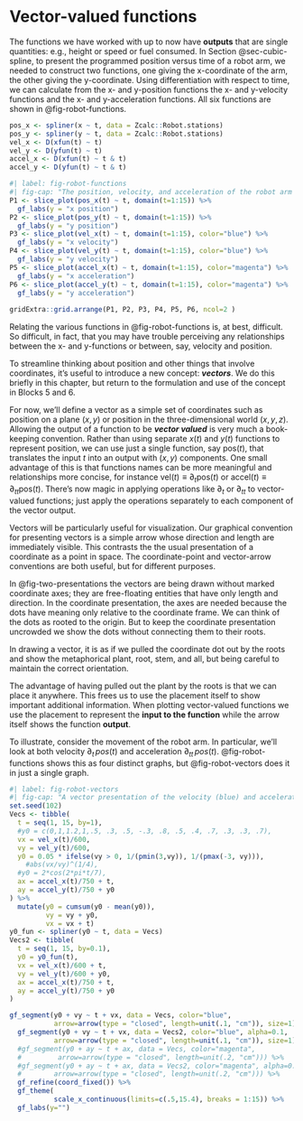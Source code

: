 # Vector-valued functions

The functions we have worked with up to now have **outputs** that are single quantities: e.g., height or speed or fuel consumed. In Section @sec-cubic-spline, to present the programmed position versus time of a robot arm, we needed to construct two functions, one giving the x-coordinate of the arm, the other giving the y-coordinate. Using differentiation with respect to time, we can calculate from the x- and y-position functions the x- and y-velocity functions and the x- and y-acceleration functions. All six functions are shown in @fig-robot-functions.

```r
pos_x <- spliner(x ~ t, data = Zcalc::Robot.stations)
pos_y <- spliner(y ~ t, data = Zcalc::Robot.stations)
vel_x <- D(xfun(t) ~ t)
vel_y <- D(yfun(t) ~ t)
accel_x <- D(xfun(t) ~ t & t)
accel_y <- D(yfun(t) ~ t & t)
```

```r
#| label: fig-robot-functions
#| fig-cap: "The position, velocity, and acceleration of the robot arm as a function of time. The x-coordinate is the left column, the y-coordinate the right column."
P1 <- slice_plot(pos_x(t) ~ t, domain(t=1:15)) %>%
  gf_labs(y = "x position")
P2 <- slice_plot(pos_y(t) ~ t, domain(t=1:15)) %>%
  gf_labs(y = "y position")
P3 <- slice_plot(vel_x(t) ~ t, domain(t=1:15), color="blue") %>%
  gf_labs(y = "x velocity")
P4 <- slice_plot(vel_y(t) ~ t, domain(t=1:15), color="blue") %>%
  gf_labs(y = "y velocity")
P5 <- slice_plot(accel_x(t) ~ t, domain(t=1:15), color="magenta") %>%
  gf_labs(y = "x acceleration")
P6 <- slice_plot(accel_y(t) ~ t, domain(t=1:15), color="magenta") %>%
  gf_labs(y = "y acceleration")
                   
gridExtra::grid.arrange(P1, P2, P3, P4, P5, P6, ncol=2 )
```

Relating the various functions in @fig-robot-functions is, at best, difficult. So difficult, in fact, that you may have trouble perceiving any relationships between the x- and y-functions or between, say, velocity and position.

To streamline thinking about position and other things that involve coordinates, it's useful to introduce a new concept: ***vectors***. We do this briefly in this chapter, but return to the formulation and use of the concept in Blocks 5 and 6.

For now, we'll define a vector as a simple set of coordinates such as position on a plane $(x, y)$ or position in the three-dimensional world $(x, y, z)$. Allowing the output of a function to be ***vector valued*** is very much a book-keeping convention. Rather than using separate $x(t)$ and $y(t)$ functions to represent position, we can use just a single function, say $\text{pos}(t)$, that translates the input $t$ into an output with $(x, y)$ components. One small advantage of this is that functions names can be more meaningful and relationships more concise, for instance $\text{vel}(t) \equiv \partial_t \text{pos}(t)$ or $\text{accel}(t) \equiv \partial_{tt} \text{pos}(t)$. There's now magic in applying operations like $\partial_t$ or $\partial_{tt}$ to vector-valued functions; just apply the operations separately to each component of the vector output.

Vectors will be particularly useful for visualization. Our graphical convention for presenting vectors is a simple arrow whose direction and length are immediately visible. This contrasts the the usual presentation of a coordinate as a point in space. The coordinate-point and vector-arrow conventions are both useful, but for different purposes.



In @fig-two-presentations the vectors are being drawn without marked coordinate axes; they are free-floating entities that have only length and direction. In the coordinate presentation, the axes are needed because the dots have meaning only relative to the coordinate frame. We can think of the dots as rooted to the origin. But to keep the coordinate presentation uncrowded we show the dots without connecting them to their roots.

In drawing a vector, it is as if we pulled the coordinate dot out by the roots and show the metaphorical plant, root, stem, and all, but being careful to maintain the correct orientation.

The advantage of having pulled out the plant by the roots is that we can place it anywhere. This frees us to use the placement itself to show important additional information. When plotting vector-valued functions we use the placement to represent the **input to the function** while the arrow itself shows the function **output**.

To illustrate, consider the movement of the robot arm. In particular, we'll look at both velocity $\partial_t\, pos(t)$ and acceleration $\partial_{tt}\, pos(t)$.  @fig-robot-functions shows this as four distinct graphs, but @fig-robot-vectors does it in just a single graph.

```r
#| label: fig-robot-vectors
#| fig-cap: "A vector presentation of the velocity (blue) and acceleration (magenta) of the robot arm as functions of time."
set.seed(102)
Vecs <- tibble(
  t = seq(1, 15, by=1),
  #y0 = c(0,1,1.2,1,.5, .3, .5, -.3, .8, .5, .4, .7, .3, .3, .7),
  vx = vel_x(t)/600,
  vy = vel_y(t)/600,
  y0 = 0.05 * ifelse(vy > 0, 1/(pmin(3,vy)), 1/(pmax(-3, vy))),
    #abs(vx/vy)^(1/4),
  #y0 = 2*cos(2*pi*t/7),
  ax = accel_x(t)/750 + t,
  ay = accel_y(t)/750 + y0
) %>%
  mutate(y0 = cumsum(y0 - mean(y0)), 
         vy = vy + y0,
         vx = vx + t)
y0_fun <- spliner(y0 ~ t, data = Vecs)
Vecs2 <- tibble(
  t = seq(1, 15, by=0.1),
  y0 = y0_fun(t),
  vx = vel_x(t)/600 + t,
  vy = vel_y(t)/600 + y0,
  ax = accel_x(t)/750 + t,
  ay = accel_y(t)/750 + y0
)

gf_segment(y0 + vy ~ t + vx, data = Vecs, color="blue",
           arrow=arrow(type = "closed", length=unit(.1, "cm")), size=1) %>%
  gf_segment(y0 + vy ~ t + vx, data = Vecs2, color="blue", alpha=0.1,
           arrow=arrow(type = "closed", length=unit(.1, "cm")), size=1) %>%
  #gf_segment(y0 + ay ~ t + ax, data = Vecs, color="magenta",
  #         arrow=arrow(type = "closed", length=unit(.2, "cm"))) %>%
  #gf_segment(y0 + ay ~ t + ax, data = Vecs2, color="magenta", alpha=0.4,
  #        arrow=arrow(type = "closed", length=unit(.2, "cm"))) %>%
  gf_refine(coord_fixed()) %>%
  gf_theme(
           scale_x_continuous(limits=c(.5,15.4), breaks = 1:15)) %>%
  gf_labs(y="")
```
